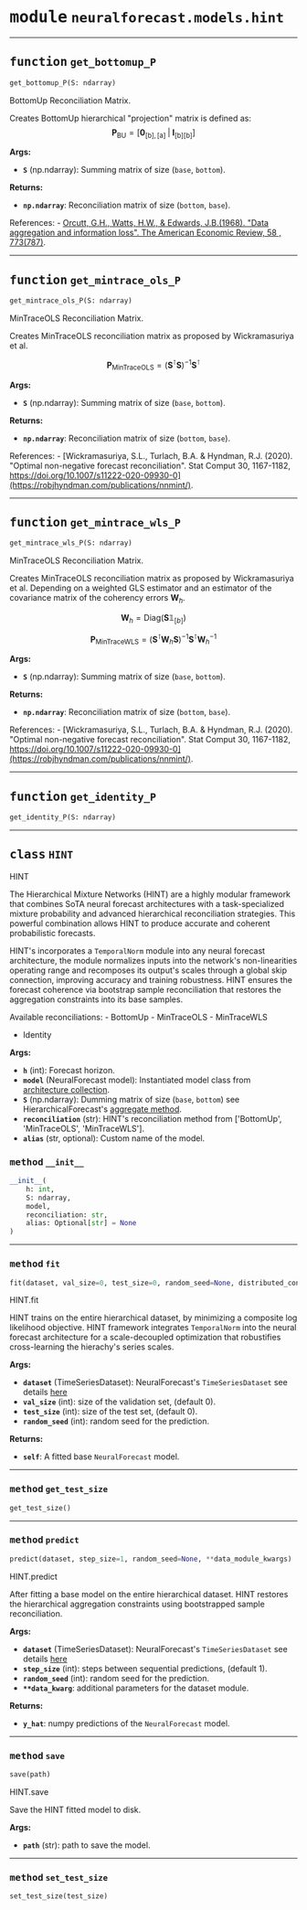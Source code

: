 



# <kbd>module</kbd> `neuralforecast.models.hint`





---



## <kbd>function</kbd> `get_bottomup_P`

```python
get_bottomup_P(S: ndarray)
```

BottomUp Reconciliation Matrix. 

Creates BottomUp hierarchical "projection" matrix is defined as: $$\mathbf{P}_{\text{BU}} = [\mathbf{0}_{\mathrm{[b],[a]}}\;|\;\mathbf{I}_{\mathrm{[b][b]}}]$$ 



**Args:**
 
 - <b>`S`</b> (np.ndarray):  Summing matrix of size (`base`, `bottom`). 



**Returns:**
 
 - <b>`np.ndarray`</b>:  Reconciliation matrix of size (`bottom`, `base`). 

References: 
    - [Orcutt, G.H., Watts, H.W., & Edwards, J.B.(1968). "Data aggregation and information loss". The American Economic Review, 58 , 773(787)](http://www.jstor.org/stable/1815532). 


---



## <kbd>function</kbd> `get_mintrace_ols_P`

```python
get_mintrace_ols_P(S: ndarray)
```

MinTraceOLS Reconciliation Matrix. 

Creates MinTraceOLS reconciliation matrix as proposed by Wickramasuriya et al. 

$$\mathbf{P}_{\text{MinTraceOLS}}=\left(\mathbf{S}^{\intercal}\mathbf{S}\right)^{-1}\mathbf{S}^{\intercal}$$ 



**Args:**
 
 - <b>`S`</b> (np.ndarray):  Summing matrix of size (`base`, `bottom`). 



**Returns:**
 
 - <b>`np.ndarray`</b>:  Reconciliation matrix of size (`bottom`, `base`). 

References: 
    - [Wickramasuriya, S.L., Turlach, B.A. & Hyndman, R.J. (2020). "Optimal non-negative forecast reconciliation". Stat Comput 30, 1167-1182, https://doi.org/10.1007/s11222-020-09930-0](https://robjhyndman.com/publications/nnmint/). 


---



## <kbd>function</kbd> `get_mintrace_wls_P`

```python
get_mintrace_wls_P(S: ndarray)
```

MinTraceOLS Reconciliation Matrix. 

Creates MinTraceOLS reconciliation matrix as proposed by Wickramasuriya et al. Depending on a weighted GLS estimator and an estimator of the covariance matrix of the coherency errors $\mathbf{W}_{h}$. 

$$ \mathbf{W}_{h} = \mathrm{Diag}(\mathbf{S} \mathbb{1}_{[b]})$$ 

$$\mathbf{P}_{\text{MinTraceWLS}}=\left(\mathbf{S}^{\intercal}\mathbf{W}_{h}\mathbf{S}\right)^{-1} \mathbf{S}^{\intercal}\mathbf{W}^{-1}_{h}$$ 



**Args:**
 
 - <b>`S`</b> (np.ndarray):  Summing matrix of size (`base`, `bottom`). 



**Returns:**
 
 - <b>`np.ndarray`</b>:  Reconciliation matrix of size (`bottom`, `base`). 

References: 
    - [Wickramasuriya, S.L., Turlach, B.A. & Hyndman, R.J. (2020). "Optimal non-negative forecast reconciliation". Stat Comput 30, 1167-1182, https://doi.org/10.1007/s11222-020-09930-0](https://robjhyndman.com/publications/nnmint/). 


---



## <kbd>function</kbd> `get_identity_P`

```python
get_identity_P(S: ndarray)
```






---



## <kbd>class</kbd> `HINT`
HINT 

The Hierarchical Mixture Networks (HINT) are a highly modular framework that combines SoTA neural forecast architectures with a task-specialized mixture probability and advanced hierarchical reconciliation strategies. This powerful combination allows HINT to produce accurate and coherent probabilistic forecasts. 

HINT's incorporates a `TemporalNorm` module into any neural forecast architecture, the module normalizes inputs into the network's non-linearities operating range and recomposes its output's scales through a global skip connection, improving accuracy and training robustness. HINT ensures the forecast coherence via bootstrap sample reconciliation that restores the aggregation constraints into its base samples. 

Available reconciliations: 
    - BottomUp 
    - MinTraceOLS 
    - MinTraceWLS 
- Identity 



**Args:**
 
 - <b>`h`</b> (int):  Forecast horizon. 
 - <b>`model`</b> (NeuralForecast model):  Instantiated model class from [architecture collection](./models). 
 - <b>`S`</b> (np.ndarray):  Dumming matrix of size (`base`, `bottom`) see HierarchicalForecast's [aggregate method](../hierarchicalforecast/utils#function-aggregate). 
 - <b>`reconciliation`</b> (str):  HINT's reconciliation method from ['BottomUp', 'MinTraceOLS', 'MinTraceWLS']. 
 - <b>`alias`</b> (str, optional):  Custom name of the model. 



### <kbd>method</kbd> `__init__`

```python
__init__(
    h: int,
    S: ndarray,
    model,
    reconciliation: str,
    alias: Optional[str] = None
)
```








---



### <kbd>method</kbd> `fit`

```python
fit(dataset, val_size=0, test_size=0, random_seed=None, distributed_config=None)
```

HINT.fit 

HINT trains on the entire hierarchical dataset, by minimizing a composite log  likelihood objective. HINT framework integrates `TemporalNorm` into the neural  forecast architecture for a scale-decoupled optimization that robustifies  cross-learning the hierachy's series scales. 



**Args:**
 
 - <b>`dataset`</b> (TimeSeriesDataset):  NeuralForecast's `TimeSeriesDataset` see details [here](./tsdataset) 
 - <b>`val_size`</b> (int):  size of the validation set, (default 0). 
 - <b>`test_size`</b> (int):  size of the test set, (default 0). 
 - <b>`random_seed`</b> (int):  random seed for the prediction. 



**Returns:**
 
 - <b>`self`</b>:  A fitted base `NeuralForecast` model. 

---



### <kbd>method</kbd> `get_test_size`

```python
get_test_size()
```





---



### <kbd>method</kbd> `predict`

```python
predict(dataset, step_size=1, random_seed=None, **data_module_kwargs)
```

HINT.predict 

After fitting a base model on the entire hierarchical dataset. HINT restores the hierarchical aggregation constraints using bootstrapped sample reconciliation. 



**Args:**
 
 - <b>`dataset`</b> (TimeSeriesDataset):  NeuralForecast's `TimeSeriesDataset` see details [here](./tsdataset) 
 - <b>`step_size`</b> (int):  steps between sequential predictions, (default 1). 
 - <b>`random_seed`</b> (int):  random seed for the prediction. 
 - <b>`**data_kwarg`</b>:  additional parameters for the dataset module. 



**Returns:**
 
 - <b>`y_hat`</b>:  numpy predictions of the `NeuralForecast` model. 

---



### <kbd>method</kbd> `save`

```python
save(path)
```

HINT.save 

Save the HINT fitted model to disk. 



**Args:**
 
 - <b>`path`</b> (str):  path to save the model. 

---



### <kbd>method</kbd> `set_test_size`

```python
set_test_size(test_size)
```






